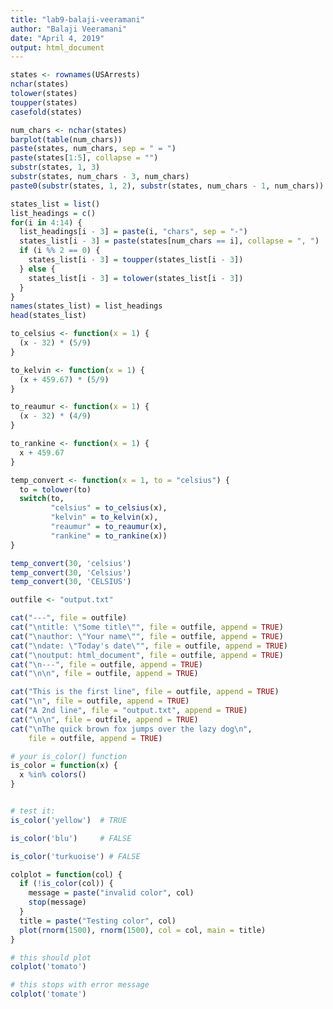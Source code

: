 ```yaml
---
title: "lab9-balaji-veeramani"
author: "Balaji Veeramani"
date: "April 4, 2019"
output: html_document
---
```


```r
states <- rownames(USArrests)
nchar(states)
tolower(states)
toupper(states)
casefold(states)
```

```r
num_chars <- nchar(states)
barplot(table(num_chars))
paste(states, num_chars, sep = " = ")
paste(states[1:5], collapse = "")
substr(states, 1, 3)
substr(states, num_chars - 3, num_chars)
paste0(substr(states, 1, 2), substr(states, num_chars - 1, num_chars))
```

```r
states_list = list()
list_headings = c()
for(i in 4:14) {
  list_headings[i - 3] = paste(i, "chars", sep = "-")
  states_list[i - 3] = paste(states[num_chars == i], collapse = ", ")
  if (i %% 2 == 0) {
    states_list[i - 3] = toupper(states_list[i - 3])
  } else {
    states_list[i - 3] = tolower(states_list[i - 3]) 
  }
}
names(states_list) = list_headings
head(states_list)
```

```r
to_celsius <- function(x = 1) {
  (x - 32) * (5/9)
}

to_kelvin <- function(x = 1) {
  (x + 459.67) * (5/9)
}

to_reaumur <- function(x = 1) {
  (x - 32) * (4/9)
}

to_rankine <- function(x = 1) {
  x + 459.67
}

temp_convert <- function(x = 1, to = "celsius") {
  to = tolower(to)
  switch(to,
         "celsius" = to_celsius(x),
         "kelvin" = to_kelvin(x),
         "reaumur" = to_reaumur(x),
         "rankine" = to_rankine(x))
}

temp_convert(30, 'celsius')
temp_convert(30, 'Celsius')
temp_convert(30, 'CELSIUS')
```

```r
outfile <- "output.txt"

cat("---", file = outfile)
cat("\ntitle: \"Some title\"", file = outfile, append = TRUE)
cat("\nauthor: \"Your name\"", file = outfile, append = TRUE)
cat("\ndate: \"Today's date\"", file = outfile, append = TRUE)
cat("\noutput: html_document", file = outfile, append = TRUE)
cat("\n---", file = outfile, append = TRUE)
cat("\n\n", file = outfile, append = TRUE)

cat("This is the first line", file = outfile, append = TRUE)
cat("\n", file = outfile, append = TRUE)
cat("A 2nd line", file = "output.txt", append = TRUE)
cat("\n\n", file = outfile, append = TRUE)
cat("\nThe quick brown fox jumps over the lazy dog\n",
    file = outfile, append = TRUE)
```

```r
# your is_color() function
is_color = function(x) {
  x %in% colors()
}


# test it:
is_color('yellow')  # TRUE

is_color('blu')     # FALSE

is_color('turkuoise') # FALSE
```

```r
colplot = function(col) {
  if (!is_color(col)) {
    message = paste("invalid color", col)
    stop(message)
  }
  title = paste("Testing color", col)
  plot(rnorm(1500), rnorm(1500), col = col, main = title)
}

# this should plot
colplot('tomato')

# this stops with error message
colplot('tomate')
```
